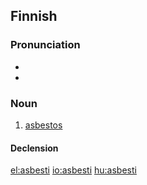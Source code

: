 ==Finnish==
{{wikipedia|lang=fi}}

===Pronunciation===
* {{hyphenation|as|bes|ti}}
* {{IPA|/ˈɑsbesti/|lang=fi}}

===Noun===
{{fi-noun}}

# {{mineral|lang=fi}} [[asbestos]]

====Declension====
{{fi-decl-risti|asbest}}

[[el:asbesti]]
[[io:asbesti]]
[[hu:asbesti]]
